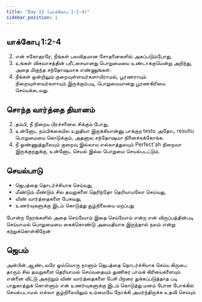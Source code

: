 ```yaml
---
title: "Day 22 (யாக்கோபு 1:2-4)"
sidebar_position: 1
---
```


## யாக்கோபு 1:2-4
2. என் சகோதரரே, நீங்கள் பலவிதமான சோதனைகளில் அகப்படும்போது,
3. உங்கள் விசுவாசத்தின் பரீட்சையானது பொறுமையை உண்டாக்குமென்று அறிந்து, அதை மிகுந்த சந்தோஷமாக எண்ணுங்கள்.
4. நீங்கள் ஒன்றிலும் குறைவுள்ளவர்களாயிராமல், பூரணராயும் நிறைவுள்ளவர்களாயும் இருக்கும்படி, பொறுமையானது பூரணகிரியை செய்யக்கடவது.

## சொந்த வார்த்தை தியானம்
2. தம்பி, நீ நிறைய பிரச்சனைல சிக்கும் போது,
3. உன்னோட நம்பிக்கையில உறுதியா இருக்கியான்னு பாக்குற testu அதோட resultu பொறுமையை கொடுக்கும், அதனால சந்தோஷமா நினைச்சுக்கோங்க.
4. நீ ஒண்ணுத்துலையும் குறைவு இல்லாம எல்லாத்துலயும் Perfect'ah நிறைவா இருக்குறதுக்கு, உன்னோட செயல் இல்ல பொறுமை செயல்படட்டும்.

## செயல்பாடு
- ஜெபத்தை தொடர்ச்சியாக செய்வது, 
- மீண்டும் மீண்டும் சில தவறுகளை தெரிந்தோ தெரியாமலோ செய்வது, 
- வீண் வார்த்தைகளை பேசுவது, 
- உணர்வுகளுக்கு இடம் கொடுத்து சூழ்நிலையை மறப்பது

போன்ற நேரங்களில் அதை செய்வோம் இதை செய்வோம் என்ற என் விருப்பத்தின்படி செய்யாமல் பொறுமையை கைக்கொண்டு அமைதியாக இருந்தால் நலம் என்று கற்றுக்கொள்கிறேன் 

## ஜெபம்
 அன்பின் ஆண்டவரே ஒவ்வொரு நாளும் ஜெபத்தை தொடர்ச்சியாக செய்ய கிருபை தாரும் சில தவறுகளை தெரியாமல் செய்வதையும் துணிகர பாவக் கிரியைகளையும் என்னை விட்டு அகற்றும் வீண் வார்த்தைகளை பேசி பிறரை துக்கப்படுத்தாத படி பாதுகாத்துக் கொள்ளும் என் உணர்வுகளுக்கு இடம் கொடுத்து மனம் போன போக்கில் செயல்படாமல் எல்லா சூழ்நிலையிலும்   உம்மையே நோக்கி அமர்ந்திருக்க உதவி செய்யும்